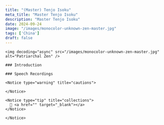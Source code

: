 ```yaml
---
title: "(Master) Tenjo Isoku"
meta_title: "Master Tenjo Isoku"
description: "Master Tenjo Isoku"
date: 2024-09-24
image: "/images/monocolor-unknown-zen-master.jpg"
tags: ['China']
draft: false
---
```


<div className="grid xl:grid-cols-8 lg:grid-cols-8 md:grid-cols-2 sm:grid-cols-2 xs:grid-cols-1 gap-8 bg-body dark:bg-darkmode-body">

  <div className="lg:col-span-3 md:col-span-1">

    <img decoding="async" src="/images/monocolor-unknown-zen-master.jpg" alt="Patriarchal Zen" />

    ### Introduction



</div>

<div className="lg:col-span-5 md:col-span-1">

    ### Speech Recordings

  <Youtube client:load id="plJmknVMv3c" title="" />


</div>

<div className="lg:col-span-2">

    <Notice type="warning" title="cautions">

    </Notice>

    <Notice type="tip" title="collections">
      📖 <a href="" target="_blank"></a>
    </Notice>

  <Notice type="info" title="other info">

    </Notice>

</div>

</div>

